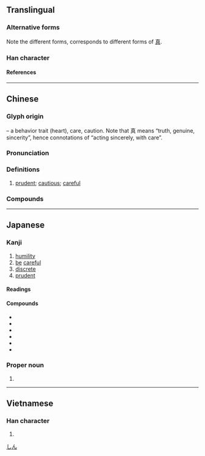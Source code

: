 {{also|愼|惧}}
{{character info}}
{{character info|0xFA87}}
{{character info|0x2F8A8}}
==Translingual==
{{ja-forms|慎|慎|慎}}

===Alternative forms===
Note the different forms, corresponds to different forms of [[真]].

===Han character===
{{Han char|rn=61|rad=心|as=10|sn=13|four=94081|canj=PJBC|ids=⿰忄真}}

====References====
{{Han ref|kx=0398.261|dkj=11024|dj=0735.350|hdz=42336.020|uh=614E|ud=24910|bh=B756|bd=46934}}
{{Han ref|uh=FA87}}
{{Han ref|uh=2F8A8}}

----

==Chinese==
{{zh-forms|t2=愼|ss=𰑝|alt=㥲,昚,眘,𡴜,𦚉,𡸱}}

===Glyph origin===
{{Han etym}}
{{Han compound|心|alt1=忄|t1=heart|真|ls=psc|c1=s|c2=p}} – a behavior trait (heart), care, caution. Note that 真 means “truth, genuine, sincerity”, hence connotations of “acting sincerely, with care”.

===Pronunciation===
{{zh-pron
|m=shèn
|m-s=
|c=san6
|c-t=
|g=
|h=pfs=sṳ́m;gd=sem3
|j=
|mb=
|md=sêng
|mn=sīn/twv:sīm
|mn-t=sim7/sim2
|mn-t_note=sim2 - vernacular 俗讀
|w=
|x=
|mc=y
|oc=y
|cat=a
}}

===Definitions===
{{zh-hanzi}}

# [[prudent]]; [[cautious]]; [[careful]]

===Compounds===
{{zh-der|慎刑|慎獨|勤慎|慎微|慎終追遠|慎默|慎重其事|慎重|慎謀能斷|慎言|慎終若始|慎思明辨|慎密|慎子|慎始敬終|慎始|慎終如始|小心謹慎|慎小謹微|不慎|慎行|審慎|恪慎|慎防|失慎|慎防杜漸|慎思|明賞慎罰|杜微慎防|淑慎|敬小慎微|明慎|明德慎罰|清慎|敬慎|日慎一日|謹慎|謹謹慎慎|肅慎|謹言慎行|謹小慎微|戒慎}}

----

==Japanese==
{{ja-kanji forms|慎|愼}}

===Kanji===
{{ja-kanji|grade=c|rs=心10|kyu=愼}}

# [[humility]]
# [[be]] [[careful]]
# [[discrete]]
# [[prudent]]

====Readings====
{{ja-readings
|goon=じん
|kanon=しん
|kun=つつし-む, つつし-み
|nanori=ちか, のり, まこと, みつ, よし
}}

====Compounds====
* {{ja-r|戒%慎|かい%しん}}
* {{ja-r|謹%慎|きん%しん}}
* {{ja-r|慎%思|しん%し}}
* {{ja-r|慎%始%敬%終|しん%し%けい%しゅう}}
* {{ja-r|慎%重|しん%ちょう}}
* {{ja-r|不%謹%慎|ふ%きん%しん}}

===Proper noun===
{{ja-pos|proper|しん}}

# {{given name|ja|male|sort=しん}}

[[Category:Japanese male given names|しん]]

----

==Vietnamese==

===Han character===
{{vi-readings|reading=thận|rs=心10}}

# {{rfdef|vi|sort=心10}}